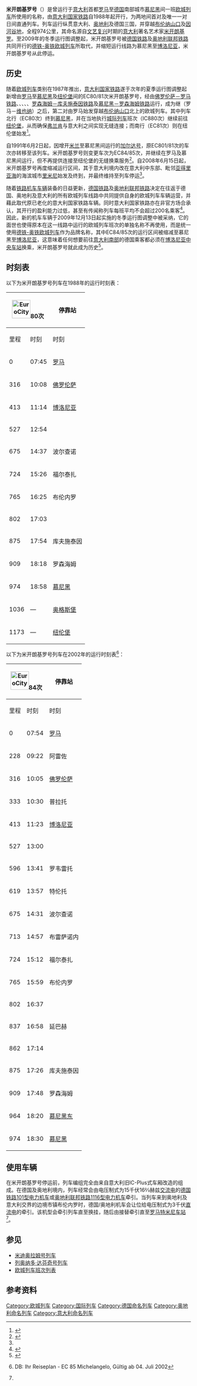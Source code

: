 {{noteTA
|T=zh-cn:米开朗基罗号列车; zh-tw:米開朗基羅號列車; zh-hk:米高安哲羅號列車;
|1=zh-cn:米开朗基罗; zh-tw:米開朗基羅; zh-hk:米高安哲羅;
|2=zh-cn:列奥纳多·达芬奇; zh-tw:李奧納多·達文西; zh-hk:李安納度·達文西;
}}
{{Infobox rail service
| box_width       = 
| name            = 米开朗基罗号
| logo            = 
| logo_width      = 
| image           = E405 Trento.jpg
| image_width     = 
| caption         = 
| type            = [[欧城列车|欧城列车]]（1988–2009）
| status          = 停运
| locale          = {{ITA}}、{{AUT}}、{{GER}}
| predecessor     = 
| first           = {{start date|1988|5|29|df=y}}
| last            = {{end date|2009|12|12|df=y}}
| successor       = [[德铁-奥铁欧城列车|德铁-奥铁欧城列车]]
| operator        = 
| formeroperator  = [[意大利国家铁路|意大利国家铁路]]
| ridership       = 
| start           = [[罗马特米尼车站|罗马特米尼车站]]/{{link-de|里米尼车站|Bahnhof Rimini}}
| stops           = 
| end             = [[慕尼黑火车总站|慕尼黑火车总站]]
| distance        = 974公里
| journeytime     = 
| frequency       = 每日1班
| trainnumber     = 80/81，84/85
| line_used       = 
| class           = 
| access          = 
| seating         = 
| catering        = 
| observation     = 
| entertainment   = 
| baggage         = 
| otherfacilities = 
| stock           = 
| gauge           = {{railgauge|sg}}
| el              = 15[[伏特|千伏]]16⅔[[赫兹|赫兹]][[交流电|交流电]]（德、奥）<br>3000伏[[直流电|直流电]]（意大利）
| speed           = 
| owners          = 
| routenumber     = 
| map             = 
| map_state       = hidden
}}
'''米开朗基罗号'''（{{lang-it|'''''Michelangelo'''''}}）是曾运行于[[意大利|意大利]]首都[[罗马|罗马]]至[[德国|德国]]南部城市[[慕尼黑|慕尼黑]]间一班[[欧城列车|欧城列车]]所使用的名称，由[[意大利国家铁路|意大利国家铁路]]自1988年起开行，为两地间首对及唯一一对日间直通列车。列车运行纵贯意大利、[[奥地利|奥地利]]及德国三国，并穿越[[布伦纳山口|布伦纳山口]]及[[因河|因河谷地]]，全程974公里，其命名源自[[文艺复兴|文艺复兴]]时期的[[意大利|意大利]]著名艺术家[[米开朗基罗|米开朗基罗]]。至2009年的冬季运行图调整起，米开朗基罗号被[[德国铁路|德国铁路]]及[[奥地利联邦铁路|奥地利联邦铁路]]共同开行的[[德铁-奥铁欧城列车|德铁-奥铁欧城列车]]所取代，并缩短运行线路为慕尼黑至[[博洛尼亚|博洛尼亚]]，米开朗基罗号从此停运。

==历史==
随着[[欧城列车|欧城列车]]类别在1987年推出，[[意大利国家铁路|意大利国家铁路]]遂于次年的夏季运行图调整起新增由[[罗马|罗马]]至[[慕尼黑|慕尼黑]]及[[纽伦堡|纽伦堡]]间的EC80/81次米开朗基罗号，经由[[佛罗伦萨－罗马铁路|佛罗伦萨－罗马铁路]]、{{link-de|博洛尼亚－佛罗伦萨铁路|Bahnstrecke Bologna–Florenz}}、{{link-de|维罗纳－博洛尼亚铁路|Bahnstrecke Verona–Bologna}}、{{link-de|布伦纳铁路|Brennerbahn}}、{{link-de|下因河河谷铁路|Unterinntalbahn}}、[[罗森海姆－库夫施泰因铁路|罗森海姆－库夫施泰因铁路]]及[[慕尼黑－罗森海姆铁路|慕尼黑－罗森海姆铁路]]运行，成为继{{link-nl|罗慕路斯号列车|Romulus (trein)|罗慕路斯号}}（罗马－[[维也纳|维也纳]]）之后，第二对由罗马始发穿越[[布伦纳山口|布伦纳山口]]北上的欧城列车。其中列车北行（EC80次）终到[[慕尼黑|慕尼黑]]，并在当地执行[[城际列车_(欧洲)|城际列车]]班次（IC880次）继续前往[[纽伦堡|纽伦堡]]，从而确保[[弗兰肯|弗兰肯]]与意大利之间实现无缝连接；而南行（EC81次）则在纽伦堡始发<ref>{{de}}{{cite web|url=http://www.grahnert.de/fernbahn/eurocity/ec1988/ec88.html|title=EuroCity 1988/89|publisher=grahnert.de|archiveurl=https://web.archive.org/web/20130129025228/http://www.grahnert.de/fernbahn/eurocity/ec1988/ec88.html|archivedate=2013-01-29|deadurl=yes}}</ref>。

自1991年6月2日起，因增开[[米兰|米兰]]至慕尼黑间运行的[[加尔达号列车|加尔达号]]，原EC801/81次的车次亦转移至该列车。米开朗基罗号则变更车次为EC84/85次，并继续在罗马及慕尼黑间运行，但不再提供连接至纽伦堡的无缝换乘服务<ref>{{de}}{{cite web|url=http://www.grahnert.de/fernbahn/eurocity/ec1991/ec91-1.html|title=EuroCity 1991/92|publisher=grahnert.de|archiveurl=https://web.archive.org/web/20130129042531/http://www.grahnert.de/fernbahn/eurocity/ec1991/ec91-1.html|archivedate=2013-01-29|deadurl=yes}}</ref>。自2008年6月15日起，米开朗基罗号再度缩减运行区间，其于意大利境内改在意大利中东部、毗邻[[亚得里亚海|亚得里亚海]]的海滨城市[[里米尼|里米尼]]始发及终到，并最终维持至列车停运<ref name="it"/>。

随着[[铁路机车车辆|铁路机车车辆]]装备的日益更新，[[德国铁路|德国铁路]]及[[奥地利联邦铁路|奥地利联邦铁路]]决定在往返于德国、奥地利及意大利的所有欧城列车线路中共同提供自身的欧城列车车辆运营，并藉此取代原已老化的意大利国家铁路车辆。同时意大利国家铁路亦在非官方场合承认，其开行的盈利能力过低，甚至有传闻称列车每班平均不会超过200名乘客<ref name="it">{{it}}{{cite web|url=http://ricerca.gelocal.it/trentinocorrierealpi/archivio/trentinocorrierealpi/2008/05/31/ANRPO_ANR50.html|title=Treni, addio al Michelangelo|publisher=Gelocal Trentino|date=2008-05-31|accessdate=2014-12-24}}</ref>。因此，新的机车车辆于2009年12月13日起实施的冬季运行图调整中被采纳，它的面世也使得原本在这一线路中运行的欧城列车班次的单独名称不再使用，而是统一使用[[德铁-奥铁欧城列车|德铁-奥铁欧城列车]]作为品牌名称，其中EC84/85次的运行区间被缩减至慕尼黑至[[博洛尼亚|博洛尼亚]]，这意味着任何想要前往[[意大利南部|意大利南部]]的德国乘客都必须在[[博洛尼亚中央车站|博洛尼亚中央车站]]换乘，米开朗基罗号就此成为历史<ref>{{de}}{{cite web|url=http://www.obb-italia.com/de/Unser_Angebot/DB-OeBB_EuroCity/index.jsp|title=DB-ÖBB EuroCity|publisher=ÖBB|archiveurl=https://web.archive.org/web/20101103003629/http://www.obb-italia.com/de/Unser_Angebot/DB-OeBB_EuroCity/index.jsp|archivedate=2010-11-03|deadurl=yes}}</ref>。

==时刻表==
{{col-begin}}
{{col-2}}
以下为米开朗基罗号列车在1988年的运行时刻表：
{| class="wikitable"
! colspan="2"|[[File:EuroCity.png|50px]]80次
! rowspan="2"|停靠站
! colspan="2"|[[File:EuroCity.png|50px]]81次
|-
!里程!!时刻!!时刻!!里程
|-
|0||07:45||{{flagicon|ITA}} [[罗马特米尼车站|罗马]]||19:58||1173
|-
|316||10:08||{{flagicon|ITA}} [[佛羅倫斯新聖母瑪利亞車站|佛罗伦萨]]||17:45||857
|-
|413||11:14||{{flagicon|ITA}} [[博洛尼亚中央车站|博洛尼亚]]||16:32||760
|-
|527||12:54||{{flagicon|ITA}} {{link-it|维罗纳新门车站|Stazione di Verona Porta Nuova|维罗纳}}||15:05||646
|-
|675||14:37||{{flagicon|ITA}} 波尔查诺||13:14||498
|-
|724||15:26||{{flagicon|ITA}} 福尔泰扎||12:21||449
|-
|765||16:25||{{flagicon|ITA}} 布伦内罗||11:44||408
|-
|802||17:03||{{flagicon|AUT}} {{link-de|因斯布鲁克火车总站|Innsbruck Hauptbahnhof|因斯布鲁克}}||10:53||371
|-
|875||17:54||{{flagicon|AUT}} 库夫施泰因||10:05||298
|-
|909||18:18||{{flagicon|GER}} 罗森海姆||09:40||264
|-
|974||18:58||{{flagicon|FRG}} [[慕尼黑火车总站|慕尼黑]]||09:00||199
|-
|1036||—||{{flagicon|FRG}} [[奥格斯堡火车总站|奥格斯堡]]||08:11||137
|-
|1173||—||{{flagicon|FRG}} [[纽伦堡火车总站|纽伦堡]]||06:57||0
|}
{{col-2}}
以下为米开朗基罗号列车在2002年的运行时刻表<ref>{{de}}DB: Ihr Reiseplan - EC 85 Michelangelo, Gültig ab 04. Juli 2002</ref>：
{| class="wikitable"
! colspan="2"|[[File:EuroCity.png|50px]]84次
! rowspan="2"|停靠站
! colspan="2"|[[File:EuroCity.png|50px]]85次
|-
!里程!!时刻!!时刻!!里程
|-
|0||07:54||{{flagicon|ITA}} [[罗马特米尼车站|罗马]]||20:02||974
|-
|228||09:22||{{flagicon|ITA}} 阿雷佐||18:37||746
|-
|316||10:05||{{flagicon|ITA}} [[佛羅倫斯新聖母瑪利亞車站|佛罗伦萨]]||18:00||658
|-
|333||10:30||{{flagicon|ITA}} 普拉托||17:25||641
|-
|413||11:23||{{flagicon|ITA}} [[博洛尼亚中央车站|博洛尼亚]]||16:35||561
|-
|527||13:00||{{flagicon|ITA}} {{link-it|维罗纳新门车站|Stazione di Verona Porta Nuova|维罗纳}}||15:11||447
|-
|596||13:41||{{flagicon|ITA}} 罗韦雷托||14:20||378
|-
|619||13:57||{{flagicon|ITA}} 特伦托||14:05||355
|-
|675||14:31||{{flagicon|ITA}} 波尔查诺||13:31||299
|-
|713||14:57||{{flagicon|ITA}} 布雷萨诺内||12:59||261
|-
|724||15:12||{{flagicon|ITA}} 福尔泰扎||12:50||250
|-
|765||15:59||{{flagicon|ITA}} 布伦内罗||12:16||209
|-
|802||16:37||{{flagicon|AUT}} {{link-de|因斯布鲁克火车总站|Innsbruck Hauptbahnhof|因斯布鲁克}}||11:28||172
|-
|837||16:58||{{flagicon|AUT}} 延巴赫||11:00||137
|-
|862||17:14||{{flagicon|AUT}} {{link-de|沃格尔火车总站|Wörgl Hauptbahnhof|沃格尔}}||10:46||112
|-
|875||17:26||{{flagicon|AUT}} 库夫施泰因||10:35||99
|-
|909||17:48||{{flagicon|GER}} 罗森海姆||10:12||65
|-
|964||18:20||{{flagicon|GER}} [[慕尼黑东站|慕尼黑东]]||09:39||10
|-
|974||18:30||{{flagicon|GER}} [[慕尼黑火车总站|慕尼黑]]||09:30||0
|}
{{col-end}}

==使用车辆==
在米开朗基罗号停运前，列车编组完全由来自意大利旧IC-Plus式车厢改造的{{link-de|Eurofima车厢|Eurofima-Wagen}}组成。在德国及奥地利境内，列车经常会由电压制式为15千伏16⅔赫兹[[交流电|交流电]]的[[德国铁路101型电力机车|德国铁路101型电力机车]]或[[ES64U2|奥地利联邦铁路1116型电力机车]]牵引。当列车来到奥地利及意大利交界的边境市镇布伦内罗时，德国/奥地利机车会让位给电压制式为3千伏[[直流电|直流电]]的{{link-de|意大利国家铁路E405型电力机车|FS E.405}}牵引。该机型会牵引列车直至{{link-it|维罗纳新门车站|Stazione di Verona Porta Nuova}}换挂，随后由{{link-de|意大利国家铁路E444R型电力机车|FS E.444R}}接替牵引直至[[罗马特米尼车站|罗马特米尼车站]]<ref name="it"/>。

==参见==
* [[米迪奥拉姆号列车|米迪奥拉姆号列车]]
* [[列奥纳多·达芬奇号列车|列奥纳多·达芬奇号列车]]
* [[欧城列车班次列表|欧城列车班次列表]]

==参考资料==
{{reflist}}

{{DEFAULTSORT:Michelangelo}}
[[Category:欧城列车|Category:欧城列车]]
[[Category:国际列车|Category:国际列车]]
[[Category:德国命名列车|Category:德国命名列车]]
[[Category:奥地利命名列车|Category:奥地利命名列车]]
[[Category:意大利命名列车|Category:意大利命名列车]]